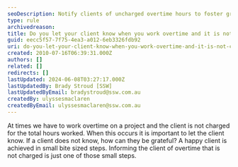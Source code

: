 ```yaml
---
seoDescription: Notify clients of uncharged overtime hours to foster gratitude and build strong relationships.
type: rule
archivedreason:
title: Do you let your client know when you work overtime and it is not charged?
guid: eecc5f57-7f75-4ea3-a012-6eb3326fdb92
uri: do-you-let-your-client-know-when-you-work-overtime-and-it-is-not-charged
created: 2010-07-16T06:39:31.000Z
authors: []
related: []
redirects: []
lastUpdated: 2024-06-08T03:27:17.000Z
lastUpdatedBy: Brady Stroud [SSW]
lastUpdatedByEmail: bradystroud@ssw.com.au
createdBy: ulyssesmaclaren
createdByEmail: ulyssesmaclaren@ssw.com.au
---
```


At times we have to work overtime on a project and the client is not charged for the total hours worked. When this occurs it is important to let the client know. If a client does not know, how can they be grateful? A happy client is achieved in small bite sized steps. Informing the client of overtime that is not charged is just one of those small steps.

